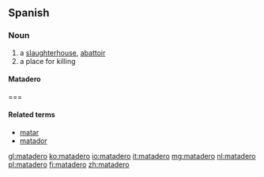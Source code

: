 ==Spanish==

===Noun===
{{es-noun|m}}

# a [[slaughterhouse]], [[abattoir]]
# a place for killing

==== Matadero =======

====Related terms====
* [[matar]]
* [[matador]]

[[gl:matadero]]
[[ko:matadero]]
[[io:matadero]]
[[it:matadero]]
[[mg:matadero]]
[[nl:matadero]]
[[pl:matadero]]
[[fi:matadero]]
[[zh:matadero]]